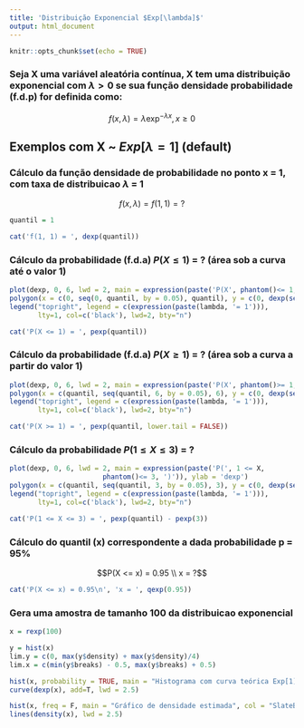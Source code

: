 ```yaml
---
title: 'Distribuição Exponencial $Exp[\lambda]$'
output: html_document
---
```


```r
knitr::opts_chunk$set(echo = TRUE)
```

### Seja X uma variável aleatória contínua, X tem uma distribuição exponencial com $\lambda > 0$ se sua função densidade probabilidade (f.d.p) for definida como:

$$ f(x, \lambda) =  \lambda\exp^{-\lambda x}, x \geq 0 $$

## Exemplos com X ~ $Exp[\lambda = 1]$ (default)

### Cálculo da função densidade de probabilidade no ponto x = 1, com taxa de distribuicao $\lambda$ = 1
$$ f(x, \lambda) = f(1, 1) = ?$$
```r
quantil = 1
```

```r
cat('f(1, 1) = ', dexp(quantil))
```

### Cálculo da probabilidade (f.d.a) $P(X \leq 1)$ = ? (área sob a curva até o valor 1)

```r
plot(dexp, 0, 6, lwd = 2, main = expression(paste('P(X', phantom()<= 1, ')')))
polygon(x = c(0, seq(0, quantil, by = 0.05), quantil), y = c(0, dexp(seq(0, quantil, by = 0.05)), 0), col = 'SlateBlue1')
legend("topright", legend = c(expression(paste(lambda, '= 1'))), 
       lty=1, col=c('black'), lwd=2, bty="n")
```

```r
cat('P(X <= 1) = ', pexp(quantil))
```

### Cálculo da probabilidade (f.d.a) $P(X \geq 1)$ = ? (área sob a curva a partir do valor 1)

```r
plot(dexp, 0, 6, lwd = 2, main = expression(paste('P(X', phantom()>= 1, ')')))
polygon(x = c(quantil, seq(quantil, 6, by = 0.05), 6), y = c(0, dexp(seq(quantil, 6, by = 0.05)), 0), col = 'SlateBlue1')
legend("topright", legend = c(expression(paste(lambda, '= 1'))), 
       lty=1, col=c('black'), lwd=2, bty="n")
```

```r
cat('P(X >= 1) = ', pexp(quantil, lower.tail = FALSE))
```

### Cálculo da probabilidade $P(1 \leq X \leq 3)$ = ?

```r
plot(dexp, 0, 6, lwd = 2, main = expression(paste('P(', 1 <= X,
                       phantom()<= 3, ')')), ylab = 'dexp')
polygon(x = c(quantil, seq(quantil, 3, by = 0.05), 3), y = c(0, dexp(seq(quantil, 3, by = 0.05)), 0), col = 'SlateBlue1')
legend("topright", legend = c(expression(paste(lambda, '= 1'))), 
       lty=1, col=c('black'), lwd=2, bty="n")
```

```r
cat('P(1 <= X <= 3) = ', pexp(quantil) - pexp(3))
```

### Cálculo do quantil (x) correspondente a dada probabilidade p = 95%
$$P(X <= x) = 0.95 \\
     x = ?$$
```r
cat('P(X <= x) = 0.95\n', 'x = ', qexp(0.95))
```

### Gera uma amostra de tamanho 100 da distribuicao exponencial

```r
x = rexp(100)
```

```r
y = hist(x)
lim.y = c(0, max(y$density) + max(y$density)/4)
lim.x = c(min(y$breaks) - 0.5, max(y$breaks) + 0.5)
```

```r
hist(x, probability = TRUE, main = "Histograma com curva teórica Exp[1]", col = "SlateBlue1", xlim = lim.x, ylim = lim.y) 
curve(dexp(x), add=T, lwd = 2.5)

hist(x, freq = F, main = "Gráfico de densidade estimada", col = "SlateBlue1", xlim = lim.x, ylim  = lim.y)
lines(density(x), lwd = 2.5)
```